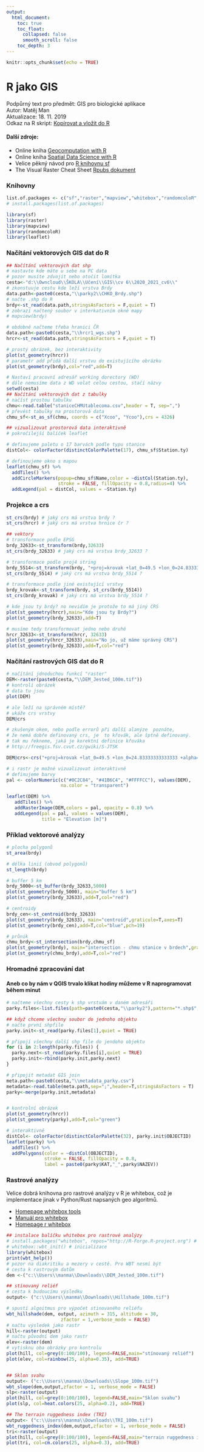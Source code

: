 ```yaml
---
output: 
  html_document:
    toc: true
    toc_float:
      collapsed: false
      smooth_scroll: false
    toc_depth: 3
---
```

```r
knitr::opts_chunk$set(echo = TRUE)
```
# R jako GIS
Podpůrný text pro předmět: GIS pro biologické aplikace \
Autor: Matěj Man \
Aktualizace: 18. 11. 2019 \
Odkaz na R skript: [Kopírovat a vložit do R](http://labgis.ibot.cas.cz/gisproba/cv06_GIS_in_R_script.R)

#### Další zdroje: 
* Online kniha [Geocomputation with R](https://geocompr.robinlovelace.net/)
* Online kniha [Spatial Data Science with R](https://rspatial.org/raster/index.html)
* Velice pěkný návod pro [R knihovnu sf](https://r-spatial.github.io/sf/index.html)
* The Visual Raster Cheat Sheet [Rpubs dokument](http://www.rpubs.com/etiennebr/visualraster)



### Knihovny
```r
list.of.packages <- c("sf","raster","mapview","whitebox","randomcoloR","leaflet")
# install.packages(list.of.packages)

library(sf)
library(raster)
library(mapview)
library(randomcoloR)
library(leaflet)
```


### Načítání vektorových GIS dat do R
```r
## Načítání vektorových dat shp
# nastavte kde máte u sebe na PC data
# pozor musíte zdvojit nebo otočit lomítka
cesta<-"d:\\Owncloud\\ŠKOLA\\Učení\\GIS\\cv 6\\2020_2021_cv6\\" 
# zkonstuuje cestu kde leží vrstva Brdy
data.path<-paste0(cesta,"\\parky2\\CHKO_Brdy.shp")
# načte .shp do R
brdy<-st_read(data.path,stringsAsFactors = F,quiet = T)
# zobrazí načtený soubor v interkativním okně mapy
# mapview(brdy)

# obdobně načteme třeba hranici ČR
data.path<-paste0(cesta,"\\hrcr1_wgs.shp")
hrcr<-st_read(data.path,stringsAsFactors = F,quiet = T)

# prostý obrázek, bez interaktivity
plot(st_geometry(hrcr)) 
# parametr add přidá další vrstvu do existujícího obrázku
plot(st_geometry(brdy),col="red",add=T) 

# Nastaví pracovní adresář working dorectory (WD)
# dále nemusíme data z WD volat celou cestou, stačí názvy 
setwd(cesta) 
## Načítání vektorových dat z tabulky
# načíst prostou tabulku
chmu<-read.table("staniceCHMUtablecoma.csv",header = T, sep=",")
# převést tabulky na prostorová data
chmu_sf<-st_as_sf(chmu, coords = c("Xcoo", "Ycoo"),crs = 4326) 

## vizualizovat prostorová data interaktivně
# pokročilejší balíček leaflet

# definujeme paletu o 17 barvách podle typu stanice
distCol<- colorFactor(distinctColorPalette(17), chmu_sf$Station.ty)

# definoujeme okno s mapou 
leaflet(chmu_sf) %>% 
  addTiles() %>%  
  addCircleMarkers(popup=chmu_sf$Name,color = ~distCol(Station.ty),
                   stroke = FALSE, fillOpacity = 0.8,radius=4) %>%
  addLegend(pal = distCol, values = ~Station.ty)

```


### Projekce a crs
```r

st_crs(brdy) # jaký crs má vrstva brdy ?
st_crs(hrcr) # jaký crs má vrstva hrnice čr ?

## vektory
# transformace podle EPSG
brdy_32633<-st_transform(brdy,32633)
st_crs(brdy_32633) # jaký crs má vrstva brdy_32633 ?

# transformace podle proj4 string
brdy_5514<-st_transform(brdy, "+proj=krovak +lat_0=49.5 +lon_0=24.83333333333333 +alpha=30.28813972222222 +k=0.9999 +x_0=0 +y_0=0 +ellps=bessel +pm=greenwich +units=m +no_defs +towgs84=570.8,85.7,462.8,4.998,1.587,5.261,3.56")
st_crs(brdy_5514) # jaký crs má vrstva brdy_5514 ?

# transformace podle jiné existující vrstvy
brdy_krovak<-st_transform(brdy, st_crs(brdy_5514))
st_crs(brdy_krovak) # jaký crs má vrstva brdy_5514 ?

# kde jsou ty brdy? no nevidím je protože to má jiný CRS
plot(st_geometry(hrcr),main="Kde jsou ty Brdy?") 
plot(st_geometry(brdy_32633),add=T) 

# musíme tedy transformovat jedno nebo druhé
hrcr_32633<-st_transform(hrcr, 32633)
plot(st_geometry(hrcr_32633),main="No jo, už máme správný CRS")
plot(st_geometry(brdy_32633),add=T,col="red")


```


### Načítání rastrových GIS dat do R
```r
# načítání jdnoduchou funkcí "raster"
DEM<-raster(paste0(cesta,"\\DEM_Jested_100m.tif"))
# kontrolí obrázek
# data tu jsou
plot(DEM)

# ale leží na správném místě? 
# ukáže crs vrstvy
DEM@crs

# zkušeným okem, nebo podle errorů při další alanýze  poznáte, 
# že nemá dobře definovaný crs, je  to křovák, ale šptně definovaný.
# tak mu řekneme, jaká je korektní definice křováka
# http://freegis.fsv.cvut.cz/gwiki/S-JTSK

DEM@crs<-crs("+proj=krovak +lat_0=49.5 +lon_0=24.83333333333333 +alpha=30.28813972222222 +k=0.9999 +x_0=0 +y_0=0 +ellps=bessel +pm=greenwich +units=m +no_defs +towgs84=570.8,85.7,462.8,4.998,1.587,5.261,3.56")

# i rastr je možné vizualizovat interaktivně
# definujeme barvy
pal <- colorNumeric(c("#0C2C84", "#41B6C4", "#FFFFCC"), values(DEM),
                    na.color = "transparent")

leaflet(DEM) %>% 
   addTiles() %>%  
   addRasterImage(DEM,colors = pal, opacity = 0.8) %>%
   addLegend(pal = pal, values = values(DEM),
             title = "Elevation [m]")

```


### Příklad vektorové analýzy

```r
# plocha polygonů
st_area(brdy)

# délka linií (obvod polygonů)
st_length(brdy)

# buffer 5 km
brdy_5000<-st_buffer(brdy_32633,5000)
plot(st_geometry(brdy_5000), main="buffer 5 km")
plot(st_geometry(brdy_32633),add=T,col="red")

# centroidy
brdy_cen<-st_centroid(brdy_32633) 
plot(st_geometry(brdy_32633), main="centroid",graticule=T,axes=T)
plot(st_geometry(brdy_cen),add=T,col="blue",pch=19)

# průnik
chmu_brdy<-st_intersection(brdy,chmu_sf)
plot(st_geometry(brdy), main="intersection - chmu stanice v brdech",graticule=T,axes=T)
plot(st_geometry(chmu_brdy),add=T,col="red")

```


### Hromadné zpracování dat
#### Aneb co by nám v QGIS trvalo klikat hodiny můžeme v R naprogramovat během minut
```r
# načteme všechny cesty k shp vrstvám v daném adresáři
parky.files<-list.files(path=paste0(cesta,"\\parky2"),pattern="*.shp$",full.names = T)

## když chceme všechny soubor do jednoho objektu
# načte první shpfile
parky.init<-st_read(parky.files[1],quiet = TRUE)

# připojí všechny další shp file do jendoho objektu  
for (i in 2:length(parky.files)) {
  parky.next<-st_read(parky.files[i],quiet = TRUE)
  parky.init<-rbind(parky.init,parky.next)
}  

# připojit metadat GIS join
meta.path<-paste0(cesta,"\\metadata_parky.csv")
metadata<-read.table(meta.path,sep=";",header=T,stringsAsFactors = T)
parky<-merge(parky.init,metadata)


# kontrolní obrázek
plot(st_geometry(hrcr))
plot(st_geometry(parky),add=T,col="green")

# interaktivně
distCol<- colorFactor(distinctColorPalette(32), parky.init$OBJECTID)
leaflet(parky) %>% 
  addTiles() %>%  
  addPolygons(color = ~distCol(OBJECTID),
              stroke = FALSE, fillOpacity = 0.8,
              label = paste0(parky$KAT,"_",parky$NAZEV))

```


### Rastrové analýzy
Velice dobrá knihovna pro rastrové analýzy v R je whitebox, což je implementace jinak v Python/Rust napsaných geo algoritmů.  

* [Homepage whitebox tools](https://jblindsay.github.io/ghrg/WhiteboxTools/index.html)
* [Manuál pro whitebox](https://jblindsay.github.io/wbt_book/preface.html)
* [Homepage r whitebox](https://github.com/giswqs/whiteboxR)


```r

## instalace balíčku whitebox pro rastrové analýzy
# install.packages("whitebox", repos="http://R-Forge.R-project.org") # instalace
# whitebox::wbt_init() # inicializace
library(whitebox)
print(wbt_help())
# pozor na diakritiku a mezery v cestě. Pro WBT nesmí být
# cesta k rastrovým datům
dem <-("c:\\Users\\manma\\Downloads\\DEM_Jested_100m.tif")

## stínovaný reliéf
# cesta k budoucímu výsledku
output<- ("c:\\Users\\manma\\Downloads\\Hillshade_100m.tif")

# spustí algoitmus pro výpočet stinovaného reliéfu 
wbt_hillshade(dem, output, azimuth = 315, altitude = 30, 
                    zfactor = 1,verbose_mode = FALSE)
# načtu výsledek jako rastr
hill<-raster(output)
# načtu původní dem jako rastr
elev<-raster(dem)
# vytisknu oba obrázky pro kontrolu
plot(hill, col=grey(0:100/100), legend=FALSE,main="stínovaný reliéf")
plot(elev, col=rainbow(25, alpha=0.35), add=TRUE)


## Sklon svahu
output<- ("c:\\Users\\manma\\Downloads\\Slope_100m.tif")
wbt_slope(dem,output,zfactor = 1, verbose_mode = FALSE)
slp<-raster(output)
plot(hill, col=grey(0:100/100), legend=FALSE,main="Sklon svahu")
plot(slp, col=heat.colors(25, alpha=0.2), add=TRUE)

## The terrain ruggedness index (TRI)
output<- ("c:\\Users\\manma\\Downloads\\TRI_100m.tif")
wbt_ruggedness_index(dem,output,zfactor = 1, verbose_mode = FALSE)
tri<-raster(output)
plot(hill, col=grey(0:100/100), legend=FALSE,main="terrain ruggedness index")
plot(tri, col=cm.colors(25, alpha=0.3), add=TRUE)


```



